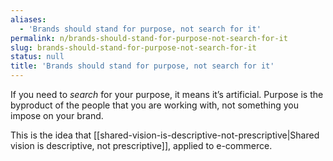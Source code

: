 ```yaml
---
aliases:
  - 'Brands should stand for purpose, not search for it'
permalink: n/brands-should-stand-for-purpose-not-search-for-it
slug: brands-should-stand-for-purpose-not-search-for-it
status: null
title: 'Brands should stand for purpose, not search for it'
---
```

If you need to _search_ for your purpose, it means it’s artificial. Purpose is the byproduct of the people that you are working with, not something you impose on your brand.

This is the idea that [[shared-vision-is-descriptive-not-prescriptive|Shared vision is descriptive, not prescriptive]], applied to e-commerce.

